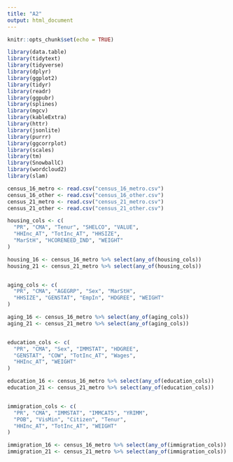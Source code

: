 ---
title: "A2"
output: html_document
---

```{r setup, include=FALSE}
knitr::opts_chunk$set(echo = TRUE)
```

```{r}
library(data.table)
library(tidytext)
library(tidyverse)
library(dplyr)
library(ggplot2)
library(tidyr)
library(readr)
library(ggpubr)
library(splines)
library(mgcv)
library(kableExtra)
library(httr)
library(jsonlite)
library(purrr)
library(ggcorrplot)
library(scales)
library(tm)
library(SnowballC)
library(wordcloud2)
library(slam)
```


```{r}
census_16_metro <- read.csv("census_16_metro.csv")
census_16_other <- read.csv("census_16_other.csv")
census_21_metro <- read.csv("census_21_metro.csv")
census_21_other <- read.csv("census_21_other.csv")
```



```{r}
housing_cols <- c(
  "PR", "CMA", "Tenur", "SHELCO", "VALUE", 
  "HHInc_AT", "TotInc_AT", "HHSIZE", 
  "MarStH", "HCORENEED_IND", "WEIGHT"
)

housing_16 <- census_16_metro %>% select(any_of(housing_cols))
housing_21 <- census_21_metro %>% select(any_of(housing_cols))


aging_cols <- c(
  "PR", "CMA", "AGEGRP", "Sex", "MarStH",
  "HHSIZE", "GENSTAT", "EmpIn", "HDGREE", "WEIGHT"
)

aging_16 <- census_16_metro %>% select(any_of(aging_cols))
aging_21 <- census_21_metro %>% select(any_of(aging_cols))


education_cols <- c(
  "PR", "CMA", "Sex", "IMMSTAT", "HDGREE", 
  "GENSTAT", "COW", "TotInc_AT", "Wages", 
  "HHInc_AT", "WEIGHT"
)

education_16 <- census_16_metro %>% select(any_of(education_cols))
education_21 <- census_21_metro %>% select(any_of(education_cols))


immigration_cols <- c(
  "PR", "CMA", "IMMSTAT", "IMMCAT5", "YRIMM", 
  "POB", "VisMin", "Citizen", "Tenur", 
  "HHInc_AT", "TotInc_AT", "WEIGHT"
)

immigration_16 <- census_16_metro %>% select(any_of(immigration_cols))
immigration_21 <- census_21_metro %>% select(any_of(immigration_cols))

```


